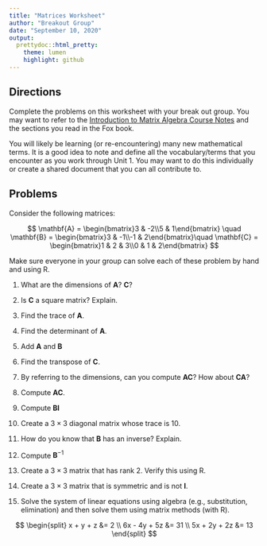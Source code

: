 ```yaml
---
title: "Matrices Worksheet"
author: "Breakout Group"
date: "September 10, 2020"
output:
  prettydoc::html_pretty:
    theme: lumen
    highlight: github
---
```


<script type="text/javascript" async
  src="https://cdnjs.cloudflare.com/ajax/libs/mathjax/2.7.5/MathJax.js?config=TeX-MML-AM_CHTML">
</script>

## Directions

Complete the problems on this worksheet with your break out group. You may want to refer to the  [Introduction to Matrix Algebra Course Notes](https://zief0002.github.io/epsy-8264/misc/01-introduction-to-matrix-algebra.html) and the sections you read in the Fox book.

You will likely be learning (or re-encountering) many new mathematical terms. It is a good idea to note and define all the vocabulary/terms that you encounter as you work through Unit 1. You may want to do this individually or create a shared document that you can all contribute to.

## Problems

Consider the following matrices:

$$
\mathbf{A} = \begin{bmatrix}3 & -2\\5 & 1\end{bmatrix} \quad \mathbf{B} = \begin{bmatrix}3 & -1\\-1 & 2\end{bmatrix}\quad \mathbf{C} = \begin{bmatrix}1 & 2 & 3\\0 & 1 & 2\end{bmatrix}
$$

Make sure everyone in your group can solve each of these problem by hand and using R. 

1. What are the dimensions of **A**? **C**?

2. Is **C** a square matrix? Explain.

3. Find the trace of **A**.

4. Find the determinant of **A**.

5. Add **A** and **B**

6. Find the transpose of **C**.

7. By referring to the dimensions, can you compute **AC**? How about **CA**?

8. Compute **AC**.

9. Compute **BI**

10. Create a $3\times3$ diagonal matrix whose trace is 10.

11. How do you know that **B** has an inverse? Explain.

12. Compute $\mathbf{B}^{-1}$

13. Create a $3\times3$ matrix that has rank 2. Verify this using R.

14. Create a $3\times3$ matrix that is symmetric and is not **I**.

15. Solve the system of linear equations using algebra (e.g., substitution, elimination) and then solve them using matrix methods (with R).

$$
\begin{split}
x + y + z &= 2 \\
6x - 4y + 5z &= 31 \\
5x + 2y + 2z &= 13
\end{split}
$$
